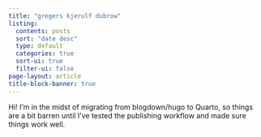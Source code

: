 ```yaml
---
title: "gregers kjerulf dubrow"
listing:
  contents: posts
  sort: "date desc"
  type: default
  categories: true
  sort-ui: true
  filter-ui: false
page-layout: article
title-block-banner: true
---
```


Hi! I'm in the midst of migrating from blogdown/hugo to Quarto, so things are a bit barren until I've tested the publishing workflow and made sure things work well.
